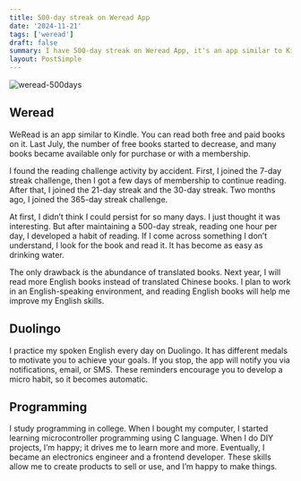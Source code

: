 ```yaml
---
title: 500-day streak on Weread App
date: '2024-11-21'
tags: ['weread']
draft: false
summary: I have 500-day streak on Weread App, it's an app similar to Kindle in china
layout: PostSimple
---
```


![weread-500days](/static/images/weread-500days.jpeg)

<TOCInline toc={props.toc} exclude="Overview" toHeading={2} />

## Weread

WeRead is an app similar to Kindle. You can read both free and paid books on it. Last July, the number of free books started to decrease, and many books became available only for purchase or with a membership.

I found the reading challenge activity by accident. First, I joined the 7-day streak challenge, then I got a few days of membership to continue reading. After that, I joined the 21-day streak and the 30-day streak. Two months ago, I joined the 365-day streak challenge.

At first, I didn’t think I could persist for so many days. I just thought it was interesting. But after maintaining a 500-day streak, reading one hour per day, I developed a habit of reading. If I come across something I don’t understand, I look for the book and read it. It has become as easy as drinking water.

The only drawback is the abundance of translated books. Next year, I will read more English books instead of translated Chinese books. I plan to work in an English-speaking environment, and reading English books will help me improve my English skills.

## Duolingo

I practice my spoken English every day on Duolingo. It has different medals to motivate you to achieve your goals. If you stop, the app will notify you via notifications, email, or SMS. These reminders encourage you to develop a micro habit, so it becomes automatic.

## Programming

I study programming in college. When I bought my computer, I started learning microcontroller programming using C language. When I do DIY projects, I’m happy; it drives me to learn more and more. Eventually, I became an electronics engineer and a frontend developer. These skills allow me to create products to sell or use, and I’m happy to make things.
